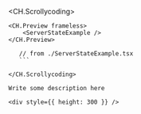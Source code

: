
<CH.Scrollycoding>

    <CH.Preview frameless>
        <ServerStateExample />
    </CH.Preview>

 ```tsx ServerStateExample.tsx
    // from ./ServerStateExample.tsx
    ```

</CH.Scrollycoding>

Write some description here 

<div style={{ height: 300 }} />
